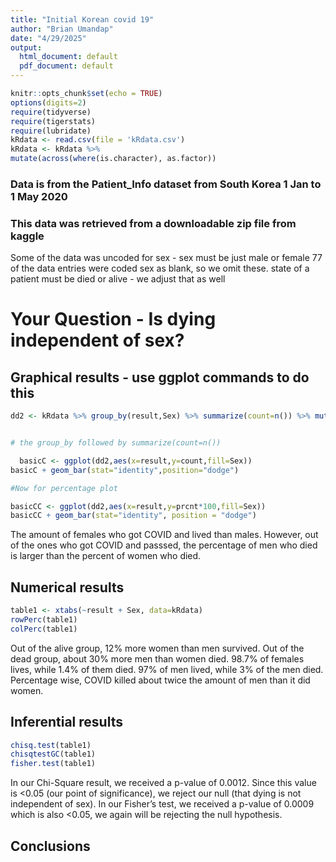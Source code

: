 ```yaml
---
title: "Initial Korean covid 19"
author: "Brian Umandap"
date: "4/29/2025"
output:
  html_document: default
  pdf_document: default
---
```


```r
knitr::opts_chunk$set(echo = TRUE)
options(digits=2)
require(tidyverse)
require(tigerstats)
require(lubridate)
kRdata <- read.csv(file = 'kRdata.csv')
kRdata <- kRdata %>%
mutate(across(where(is.character), as.factor))

```
### Data is from the Patient_Info dataset from South Korea 1 Jan to 1 May 2020
### This data was retrieved from a downloadable zip file from kaggle

Some of the data was uncoded for sex - sex must be just male or female
77 of the data entries were coded sex  as blank, so we omit these.
state of a patient must be died or alive - we adjust that as well   
  
# Your Question - Is dying independent of sex?






## Graphical results - use ggplot commands to do this  
```r
dd2 <- kRdata %>% group_by(result,Sex) %>% summarize(count=n()) %>% mutate(prcnt=count/sum(count))


# the group_by followed by summarize(count=n())

  basicC <- ggplot(dd2,aes(x=result,y=count,fill=Sex))
basicC + geom_bar(stat="identity",position="dodge")

#Now for percentage plot

basicCC <- ggplot(dd2,aes(x=result,y=prcnt*100,fill=Sex)) 
basicCC + geom_bar(stat="identity", position = "dodge")
```

The amount of females who got COVID and lived than males. However, out of the ones who got COVID and passsed, the percentage of men who died is larger than the percent of women who died. 


  
## Numerical results
```r
table1 <- xtabs(~result + Sex, data=kRdata)
rowPerc(table1)
colPerc(table1)
```

Out of the alive group, 12% more women than men survived. Out of the dead group, about 30% more men than women died. 98.7% of females lives, while 1.4% of them died. 97% of men lived, while 3% of the men died. Percentage wise, COVID killed about twice the amount of men than it did women. 

## Inferential results 
```r
chisq.test(table1)
chisqtestGC(table1)
fisher.test(table1)
```

In our Chi-Square result, we received a p-value of 0.0012. Since this value is <0.05 (our point of significance), we reject our null (that dying is not independent of sex). In our Fisher's test, we received a p-value of 0.0009 which is also <0.05, we again will be rejecting the null hypothesis. 

## Conclusions

